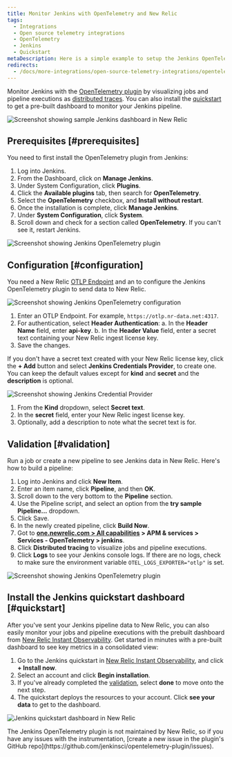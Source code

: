 ```yaml
---
title: Monitor Jenkins with OpenTelemetry and New Relic 
tags:
  - Integrations
  - Open source telemetry integrations
  - OpenTelemetry
  - Jenkins
  - Quickstart
metaDescription: Here is a simple example to setup the Jenkins OpenTelemetry plugin to send data to New Relic.
redirects:
  - /docs/more-integrations/open-source-telemetry-integrations/opentelemetry/jenkins/monitoring-jenkins-ot
---
```







Monitor Jenkins with the [OpenTelemetry plugin](https://plugins.jenkins.io/opentelemetry) by visualizing jobs and pipeline executions as [distributed traces](/docs/distributed-tracing/concepts/introduction-distributed-tracing). You can also install the [quickstart](https://newrelic.com/instant-observability/jenkins) to get a pre-built dashboard to monitor your Jenkins pipeline.

<img
  title="Screenshot showing sample Jenkins dashboard in New Relic"
  alt="Screenshot showing sample Jenkins dashboard in New Relic"
  src={opentelemetryJenkins05}
/>

## Prerequisites [#prerequisites]

You need to first install the OpenTelemetry plugin from Jenkins:

1. Log into Jenkins.
2. From the Dashboard, click on **Manage Jenkins**.
3. Under System Configuration, click **Plugins**.
4. Click the **Available plugins** tab, then search for **OpenTelemetry**.
5. Select the **OpenTelemetry** checkbox, and **Install without restart**.
6. Once the installation is complete, click **Manage Jenkins**.
7. Under **System Configuration**, click **System**.
8. Scroll down and check for a section called **OpenTelemetry**. If you can't see it, restart Jenkins.

<img
  title="Screenshot showing Jenkins OpenTelemetry plugin"
  alt="Screenshot showing Jenkins OpenTelemetry plugin"
  src={opentelemetryJenkis01}
/>

## Configuration [#configuration]

You need a New Relic [OTLP Endpoint](/docs/more-integrations/open-source-telemetry-integrations/opentelemetry/opentelemetry-setup/#note-endpoints) and an <InlinePopover type="licenseKey" /> to configure the Jenkins OpenTelemetry plugin to send data to New Relic.

<img
  title="Screenshot showing Jenkins OpenTelemetry configuration"
  alt="Screenshot showing Jenkins OpenTelemetry configuration"
  src={opentelemetryIntegrationsJenkins02}
/>

1. Enter an OTLP Endpoint. For example, `https://otlp.nr-data.net:4317`.
2. For authentication, select **Header Authentication**:
   a. In the **Header Name** field, enter **api-key**.
   b. In the **Header Value** field, enter a secret text containing your New Relic ingest license key.
3. Save the changes.

If you don't have a secret text created with your New Relic license key, click the **+ Add** button and select **Jenkins Credentials Provider**, to create one. You can keep the default values except for **kind** and **secret** and the **description** is optional.

<img
  title="Screenshot showing Jenkins Credential Provider"
  alt="Screenshot showing Jenkins Credential Provider"
  src={opentelemetryIntegrationsJenkins03}
/>

1. From the **Kind** dropdown, select **Secret text**.
2. In the **secret** field, enter your New Relic ingest license key.
3. Optionally, add a description to note what the secret text is for.

## Validation [#validation]

Run a job or create a new pipeline to see Jenkins data in New Relic. Here's how to build a pipeline:

1. Log into Jenkins and click **New Item**.
2. Enter an item name, click **Pipeline**, and then **OK**.
3. Scroll down to the very bottom to the **Pipeline** section.
4. Use the Pipeline script, and select an option from the **try sample Pipeline...** dropdown.
5. Click Save.
6. In the newly created pipeline, click **Build Now**.
7. Got to **[one.newrelic.com > All capabilities](https://one.newrelic.com/all-capabilities) > APM & services > Services - OpenTelemetry > jenkins**.
8. Click **Distributed tracing** to visualize jobs and pipeline executions.
9. Click **Logs** to see your Jenkins console logs. If there are no logs, check to make sure the environment variable `OTEL_LOGS_EXPORTER="otlp"` is set.

<img
  title="Screenshot showing Jenkins OpenTelemetry plugin"
  alt="Screenshot showing Jenkins OpenTelemetry plugin"
  src={opentelemetryOpentelemetryJenkins04}
/>

## Install the Jenkins quickstart dashboard [#quickstart]

After you've sent your Jenkins pipeline data to New Relic, you can also easily monitor your jobs and pipeline executions with the prebuilt dashboard from [New Relic Instant Observability](http://newrelic.com/instant-observability). Get started in minutes with a pre-built dashboard to see key metrics in a consolidated view:

1. Go to the Jenkins quickstart in [New Relic Instant Observability](https://newrelic.com/instant-observability/jenkins), and click **+ Install now**.
2. Select an account and click **Begin installation**.
3. If you've already completed the [validation](#validation), select **done** to move onto the next step.
4. The quickstart deploys the resources to your account. Click **see your data** to get to the dashboard.

<img
  title="Jenkins quickstart dashboard in New Relic"
  alt="Jenkins quickstart dashboard in New Relic"
  src={opentelemetryJenkins05}
/>

<Callout variant="important">
  The Jenkins OpenTelemetry plugin is not maintained by New Relic, so if you have any issues with the instrumentation, [create a new issue in the plugin's GitHub repo](https://github.com/jenkinsci/opentelemetry-plugin/issues).
</Callout>

<InstallFeedback />
